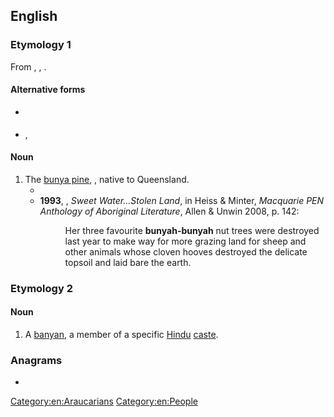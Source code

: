 ==English==

===Etymology 1===
From {{der|en|yxg|bunya bunya}}, {{der|en|gbw|bunyi}}, {{der|en|wkw|bunyi}}.

====Alternative forms====
*{{l|en|bunna bunna}} {{i|obsolete}}
*{{l|en|bunya bunya}}, {{l|en|bunyah-bunyah}}

====Noun====
{{en-noun}}

# The [[bunya pine]], {{taxlink|Araucaria bidwillii|species|noshow=1}}, native to Queensland. {{defdate|from 19th c.}}
#* {{quote-book|en|title=Under the Southern Cross|author=Maturin Murray Ballou|year=1887|passage=The palm takes the place of the eucalyptus to a certain extent, and the woods teem with the '''bunya-bunya''', — a very desirable and ornamental tree, which belongs to the pine family.}}
#*'''1993''', {{w|Philip McLaren}}, ''Sweet Water…Stolen Land'', in Heiss & Minter, ''Macquarie PEN Anthology of Aboriginal Literature'', Allen & Unwin 2008, p. 142:
#*:Her three favourite '''bunyah-bunyah''' nut trees were destroyed last year to make way for more grazing land for sheep and other animals whose cloven hooves destroyed the delicate topsoil and laid bare the earth.

===Etymology 2===
{{rfelite|en}}

====Noun====
{{en-noun}}

# {{lb|en|dated|India}} A [[banyan]], a member of a specific [[Hindu]] [[caste]].

===Anagrams===
* {{anagrams|en|a=abnuy|Yanbu|unbay}}

[[Category:en:Araucarians]]
[[Category:en:People]]
